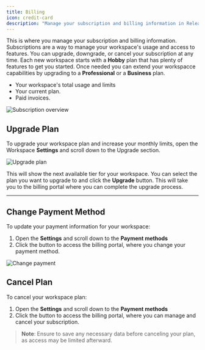 ```yaml
---
title: Billing
icon: credit-card
description: "Manage your subscription and billing information in Release0, including plan upgrades and invoices."
---
```


This is where you manage your subscription and billing information. Subscriptions are a way to manage your workspace's usage and access to features. You can upgrade, downgrade, or cancel your subscription at any time. Each new workspace starts with a **Hobby** plan that has plenty of features to get you started. Once needed you can extend your workspacce capabilities by upgrading to a **Professional** or a **Business** plan.

- Your workspace's total usage and limits
- Your current plan.
- Paid invoices.


<Frame style={{ maxWidth: '800px' }}>
  <img src="/images/workspace/workspace-billing.png" alt="Subscription overview" />
</Frame>



## Upgrade Plan

To upgrade your workspace plan and increase your monthly limits, open the Workspace **Settings** and scroll down to the Upgrade section.

<Frame style={{ maxWidth: '800px' }}>
  <img src="/images/workspace/upgrade-plan.png" alt="Upgrade plan" />
</Frame>


This will show the next available tier for your workspace. You can select the plan you want to upgrade to and click the **Upgrade** button.
This will take you to the billing portal where you can complete the upgrade process.

---

## Change Payment Method

To update your payment information for your workspace:

1. Open the **Settings** and scroll down to the **Payment methods**
2. Click the button to access the billing portal, where you change your payment method.

<Frame style={{ maxWidth: '800px' }}>
  <img src="/images/workspace/change-payment.png" alt="Change payment" />
</Frame>


## Cancel Plan

To cancel your workspace plan:

1. Open the **Settings** and scroll down to the **Payment methods**
2. Click the button to access the billing portal, where you can manage and cancel your subscription.

> **Note**: Ensure to save any necessary data before canceling your plan, as access may be limited afterward.
